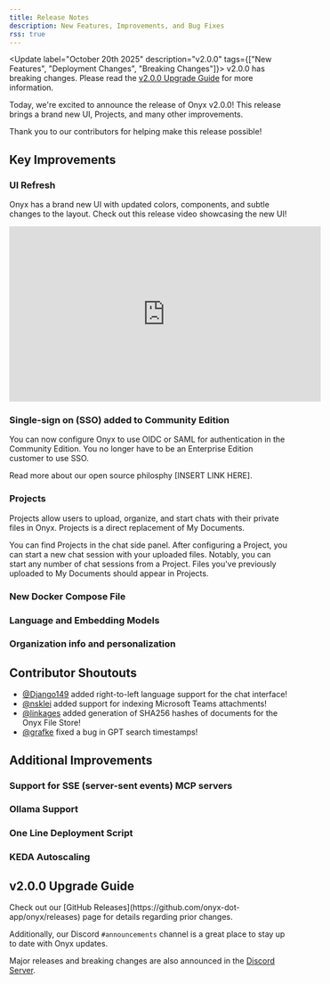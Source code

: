 ```yaml
---
title: Release Notes
description: New Features, Improvements, and Bug Fixes
rss: true
---
```


<Update label="October 20th 2025" description="v2.0.0" tags={["New Features", "Deployment Changes", "Breaking Changes"]}>
  <Note>
    v2.0.0 has breaking changes. Please read the [v2.0.0 Upgrade Guide](#v200-upgrade-guide) for more information.
  </Note>

  Today, we're excited to announce the release of Onyx v2.0.0! This release brings a brand new UI, Projects, and many other improvements.

  Thank you to our contributors for helping make this release possible!

  ## Key Improvements

  ### UI Refresh

  Onyx has a brand new UI with updated colors, components, and subtle changes to the layout.
  Check out this release video showcasing the new UI!
  
  <iframe width="560" height="315" src="https://www.youtube.com/embed/FE_-6IjyyPw?si=arXXagEUvlgwMfv9" title="YouTube video player" frameborder="0" allow="accelerometer; autoplay; clipboard-write; encrypted-media; gyroscope; picture-in-picture; web-share" referrerpolicy="strict-origin-when-cross-origin" allowfullscreen></iframe>
  
  ### Single-sign on (SSO) added to Community Edition

  You can now configure Onyx to use OIDC or SAML for authentication in the Community Edition. 
  You no longer have to be an Enterprise Edition customer to use SSO. 

  Read more about our open source philosphy [INSERT LINK HERE].
  
  ### Projects
  Projects allow users to upload, organize, and start chats with their private files in Onyx. Projects is a direct replacement of My Documents. 

  You can find Projects in the chat side panel. After configuring a Project, you can start a new chat session with your uploaded files. Notably, you can start any number of chat sessions from a Project. Files you've previously uploaded to My Documents should appear in Projects. 

  ### New Docker Compose File


  ### Language and Embedding Models

  ### Organization info and personalization

  ## Contributor Shoutouts
  - [@Django149](https://github.com/Django149) added right-to-left language support for the chat interface! 
  - [@nsklei](https://github.com/nsklei) added support for indexing Microsoft Teams attachments!
  - [@linkages](https://github.com/linkages) added generation of SHA256 hashes of documents for the Onyx File Store!
  - [@grafke](https://github.com/grafke) fixed a bug in GPT search timestamps!
  
  ## Additional Improvements

  ### Support for SSE (server-sent events) MCP servers

  ### Ollama Support

  ### One Line Deployment Script

  ### KEDA Autoscaling


  ## v2.0.0 Upgrade Guide

</Update>

<Update label="Prior Changes" description="<v2.0.0">
  Check out our [GitHub Releases](https://github.com/onyx-dot-app/onyx/releases) page for details regarding prior changes.

  Additionally, our Discord `#announcements` channel is a great place to stay up to date with Onyx updates. 
  
  Major releases and breaking changes are also announced in the [Discord Server](https://discord.gg/4NA5SbzrWb).
</Update>

